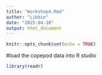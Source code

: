 ```yaml
---
title: "Workshop4.Rmd"
author: "Libbie"
date: "2025-04-10"
output: html_document
---
```


```r
knitr::opts_chunk$set(echo = TRUE)
```

#load the copepod data into R studio

```r
library(readr)
```

